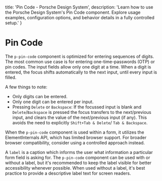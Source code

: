 
  title: 'Pin Code - Porsche Design System',
  description: 'Learn how to use the Porsche Design System\'s Pin Code component. Explore usage examples, configuration options, and behavior details in a fully controlled setup.'
}

# Pin Code <ComponentStatus tagName="p-pin-code"></ComponentStatus>

The `p-pin-code` component is optimized for entering sequences of digits. The most common use case is for entering
one-time-passwords (OTP) or pin codes. The input fields allow only one digit at a time. When a digit is entered, the
focus shifts automatically to the next input, until every input is filled.

A few things to note:

- Only digits can be entered.
- Only one digit can be entered per input.
- Pressing `Delete` or `Backspace`: If the focussed input is blank and `Delete`/`Backspace` is pressed the focus
transfers to the next/previous input, and clears the value of the next/previous input (if any). This avoids the need
to explicitly `Shift+Tab & Delete`/ `Tab & Backspace`.

<Notification heading="Attention" heading-tag="h2" state="warning">
  When the <code>p-pin-code</code> component is used within a form, it utilizes the
  <Link href="https://developer.mozilla.org/en-US/docs/Web/API/ElementInternals">ElementInternals</Link> API, which has limited
  browser support. For broader browser compatibility, consider using a
  <Link href="components/textarea/examples#controlled">controlled</Link> approach instead.
</Notification>

A `label` is a caption which informs the user what information a particular form field is asking for. The `p-pin-code`
component can be used with or without a label, but it's recommended to keep the label visible for better accessibility
whenever possible. When used without a label, it's best practice to provide a descriptive label text for screen readers.

<Configurator tagName="p-pin-code" story={pinCodeStory} />

